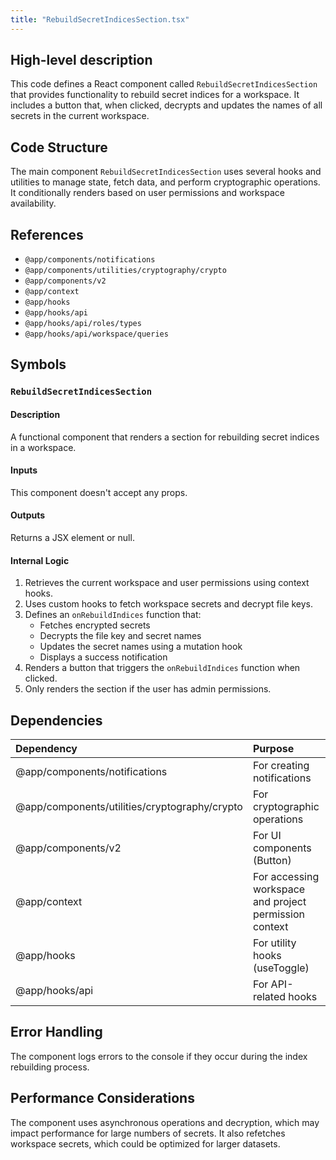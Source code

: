 ```yaml
---
title: "RebuildSecretIndicesSection.tsx"
---
```


## High-level description
This code defines a React component called `RebuildSecretIndicesSection` that provides functionality to rebuild secret indices for a workspace. It includes a button that, when clicked, decrypts and updates the names of all secrets in the current workspace.

## Code Structure
The main component `RebuildSecretIndicesSection` uses several hooks and utilities to manage state, fetch data, and perform cryptographic operations. It conditionally renders based on user permissions and workspace availability.

## References
- `@app/components/notifications`
- `@app/components/utilities/cryptography/crypto`
- `@app/components/v2`
- `@app/context`
- `@app/hooks`
- `@app/hooks/api`
- `@app/hooks/api/roles/types`
- `@app/hooks/api/workspace/queries`

## Symbols

### `RebuildSecretIndicesSection`
#### Description
A functional component that renders a section for rebuilding secret indices in a workspace.

#### Inputs
This component doesn't accept any props.

#### Outputs
Returns a JSX element or null.

#### Internal Logic
1. Retrieves the current workspace and user permissions using context hooks.
2. Uses custom hooks to fetch workspace secrets and decrypt file keys.
3. Defines an `onRebuildIndices` function that:
   - Fetches encrypted secrets
   - Decrypts the file key and secret names
   - Updates the secret names using a mutation hook
   - Displays a success notification
4. Renders a button that triggers the `onRebuildIndices` function when clicked.
5. Only renders the section if the user has admin permissions.

## Dependencies
| Dependency | Purpose |
|:-----------|:--------|
| @app/components/notifications | For creating notifications |
| @app/components/utilities/cryptography/crypto | For cryptographic operations |
| @app/components/v2 | For UI components (Button) |
| @app/context | For accessing workspace and project permission context |
| @app/hooks | For utility hooks (useToggle) |
| @app/hooks/api | For API-related hooks |

## Error Handling
The component logs errors to the console if they occur during the index rebuilding process.

## Performance Considerations
The component uses asynchronous operations and decryption, which may impact performance for large numbers of secrets. It also refetches workspace secrets, which could be optimized for larger datasets.